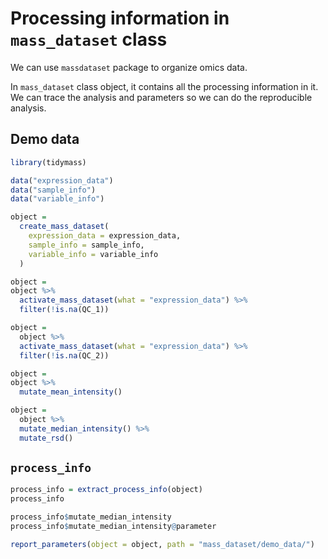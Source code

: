 # Processing information in `mass_dataset` class

We can use `massdataset` package to organize omics data.

In `mass_dataset` class object, it contains all the processing information in it. We can trace the analysis and parameters so we can do the reproducible analysis.

## Demo data

```r
library(tidymass)
```

```r
data("expression_data")
data("sample_info")
data("variable_info")

object =
  create_mass_dataset(
    expression_data = expression_data,
    sample_info = sample_info,
    variable_info = variable_info
  )
```

```r
object =
object %>%
  activate_mass_dataset(what = "expression_data") %>%
  filter(!is.na(QC_1))

object =
  object %>%
  activate_mass_dataset(what = "expression_data") %>%
  filter(!is.na(QC_2))

object =
object %>%
  mutate_mean_intensity()

object =
  object %>%
  mutate_median_intensity() %>% 
  mutate_rsd()
```

## `process_info`


```r
process_info = extract_process_info(object)
process_info
```

```r
process_info$mutate_median_intensity
process_info$mutate_median_intensity@parameter
```


```r
report_parameters(object = object, path = "mass_dataset/demo_data/")
```
